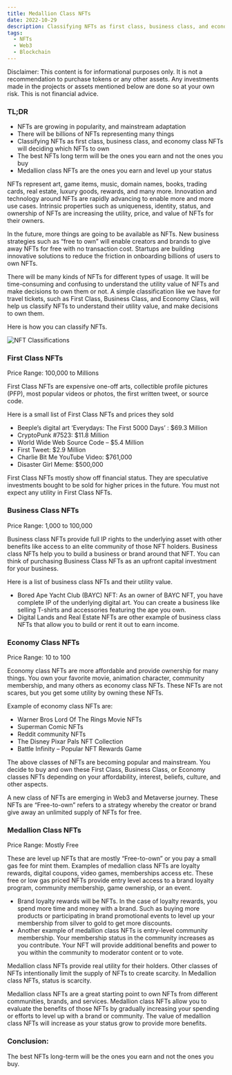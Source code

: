 ```yaml
---
title: Medallion Class NFTs
date: 2022-10-29
description: Classifying NFTs as first class, business class, and economy class NFTs will help deciding which NFTs to own. Medallion Class NFTs are new "free-to-own" NFTs that will make status as scarcity.  
tags:
  - NFTs
  - Web3 
  - Blockchain
---
```


Disclaimer: This content is for informational purposes only. It is not a recommendation to purchase tokens or any other assets. Any investments made in the projects or assets mentioned below are done so at your own risk. This is not financial advice.

### TL;DR
- NFTs are growing in popularity, and mainstream adaptation
- There will be billions of NFTs representing many things
- Classifying NFTs as first class, business class, and economy class NFTs will deciding which NFTs to own
- The best NFTs long term will be the ones you earn and not the ones you buy
- Medallion class NFTs are the ones you earn and level up your status 

NFTs represent art, game items, music, domain names, books, trading cards, real estate, luxury goods, rewards, and many more. Innovation and technology around NFTs are rapidly advancing to enable more and more use cases. Intrinsic properties such as uniqueness, identity, status, and ownership of NFTs are increasing the utility, price, and value of NFTs for their owners.

In the future, more things are going to be available as NFTs. New business strategies such as “free to own” will enable creators and brands to give away NFTs for free with no transaction cost. Startups are building innovative solutions to reduce the friction in onboarding billions of users to own NFTs. 

There will be many kinds of NFTs for different types of usage. It will be time-consuming and confusing to understand the utility value of NFTs and make decisions to own them or not. A simple classification like we have for travel tickets, such as First Class, Business Class, and Economy Class, will help us classify NFTs to understand their utility value, and make decisions to own them.

Here is how you can classify NFTs. 

![NFT Classifications](./nft_classifications.png)

### First Class NFTs
Price Range: 100,000 to Millions

First Class NFTs are expensive one-off arts, collectible profile pictures (PFP), most popular videos or photos, the first written tweet, or source code.    

Here is a small list of First Class NFTs and prices they sold
- Beeple’s digital art ‘Everydays: The First 5000 Days’ : $69.3 Million
- CryptoPunk #7523: $11.8 Million
- World Wide Web Source Code – $5.4 Million
- First Tweet: $2.9 Million
- Charlie Bit Me YouTube Video: $761,000
- Disaster Girl Meme: $500,000

First Class NFTs mostly show off financial status. They are speculative investments bought to be sold for higher prices in the future. You must not expect any utility in First Class NFTs. 

### Business Class NFTs
Price Range: 1,000 to 100,000

Business class NFTs provide full IP rights to the underlying asset with other benefits like access to an elite community of those NFT holders. Business class NFTs help you to build a business or brand around that NFT. You can think of purchasing Business Class NFTs as an upfront capital investment for your business.

Here is a list of business class NFTs and their utility value.
- Bored Ape Yacht Club (BAYC) NFT: As an owner of BAYC NFT, you have complete IP of the underlying digital art. You can create a business like selling T-shirts and accessories featuring the ape you own.
- Digital Lands and Real Estate NFTs are other example of business class NFTs that allow you to build or rent it out to earn income.

### Economy Class NFTs
Price Range: 10 to 100

Economy class NFTs are more affordable and provide ownership for many things. You own your favorite movie, animation character, community membership, and many others as economy class NFTs. These NFTs are not scares, but you get some utility by owning these NFTs.

Example of economy class NFTs are:
- Warner Bros Lord Of The Rings Movie NFTs
- Superman Comic NFTs 
- Reddit community NFTs
- The Disney Pixar Pals NFT Collection
- Battle Infinity – Popular NFT Rewards Game

The above classes of NFTs are becoming popular and mainstream. You decide to buy and own these First Class, Business Class, or Economy classes NFTs depending on your affordability, interest, beliefs, culture, and other aspects.

A new class of NFTs are emerging in Web3 and Metaverse journey. These NFTs are “Free-to-own” refers to a strategy whereby the creator or brand give away an unlimited supply of NFTs for free.

### Medallion Class NFTs
Price Range: Mostly Free 

These are level up NFTs that are mostly “Free-to-own” or you pay a small gas fee for mint them. Examples of medallion class NFTs are loyalty rewards, digital coupons, video games, memberships access etc. These free or low gas priced NFTs provide entry level access to a brand loyalty program, community membership, game ownership, or an event.

- Brand loyalty rewards will be NFTs. In the case of loyalty rewards, you spend more time and money with a brand. Such as buying more products or participating in brand promotional events to level up your membership from silver to gold to get more discounts.
- Another example of medallion class NFTs is entry-level community membership. Your membership status in the community increases as you contribute. Your NFT will provide additional benefits and power to you within the community to moderator content or to vote. 

Medallion class NFTs provide real utility for their holders. Other classes of NFTs intentionally limit the supply of NFTs to create scarcity. In Medallion class NFTs, status is scarcity.

Medallion class NFTs are a great starting point to own NFTs from different communities, brands, and services. Medallion class NFTs allow you to evaluate the benefits of those NFTs by gradually increasing your spending or efforts to level up with a brand or community. The value of medallion class NFTs will increase as your status grow to provide more benefits.

### Conclusion:
The best NFTs long-term will be the ones you earn and not the ones you buy.
